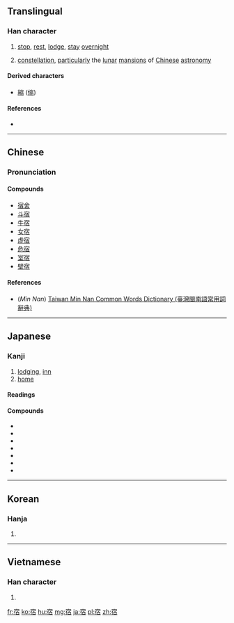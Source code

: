 ==Translingual==
{{wikipedia|Twenty-eight mansions}}
===Han character===
{{Han char|rn=40|rad=宀|as=08|sn=11|four=3026<sub>1</sub>|canj=十人一日 (JOMA)|ids=⿱[[宀]][[佰]]}}

# [[stop]], [[rest]], [[lodge]], [[stay]] [[overnight]]
# {{context|astronomy|lang=zh}} [[constellation]], [[particularly]] the [[lunar]] [[mansion]]s of [[Chinese]] [[astronomy]]

====Derived characters====
* [[縮]] ([[缩]])

====References====
* {{Han ref|kx=0287.130|dkj=07195|dj=0568.210|hdz=20938.100|uh=5BBF|ud=23487|bh=B14A|bd=45386}}

----

==Chinese==
{{zh-forms}}

===Pronunciation===
{{zh-pron
|m=sù,xiǔ,xiù
|c=sau3,suk1
|h=
|mn=sok/siù/siok
|mn_note=sok, siù - vernacular, siok - literary
|w=
|mc=y
|oc=y
|ma=|ma2=
|cat=v,n
}}

====Compounds====
* [[宿舍]]
* [[斗宿]]
* [[牛宿]]
* [[女宿]]
* [[虚宿]]
* [[危宿]]
* [[室宿]]
* [[壁宿]]

====References====
*(''Min Nan'') [http://twblg.dict.edu.tw/holodict_new/index.html Taiwan Min Nan Common Words Dictionary (臺灣閩南語常用詞辭典)]

----

==Japanese==

===Kanji===
{{ja-kanji|grade=3|rs=宀08}}

# [[lodging]], [[inn]]
# [[home]]

====Readings====
{{ja-readings|goon=[[しゅ]] (shu), [[すく]] (suku)|kanon=[[しゅう]] (shū), [[しゅく]] (shuku)|kanyoon=[[しゅく]] (shuku)|kun=[[やどる]] (yadoru), [[やど]] (yado)}}

====Compounds====
* {{term|民宿||traditional Japanese budget inn|tr=みんしゅく, minshuku|sc=Jpan|lang=ja}}
* {{term|新宿||[[Shinjuku]]|tr=しんじゅく, shinjuku|sc=Jpan|lang=ja}}
* {{term|宿題||[[homework]]|tr=しゅくだい, shukudai|sc=Jpan|lang=ja}}
* {{term|宿命||[[destiny]]; [[fate]]|tr=しゅくめい, shukumei|sc=Jpan|lang=ja}}
* {{term|宿泊||[[lodging]]|tr=しゅくはく, shukuhaku|sc=Jpan|lang=ja}}
* {{term|野宿||sleeping rough; wild camping|tr=のじゅく, nojuku|sc=Jpan|lang=ja}}
* {{term|安宿||cheap [[hotel]]|tr=やすやど, yasuyado|sc=Jpan|lang=ja}}

----

==Korean==

===Hanja===
{{ko-hanja|hangeul=[[숙]], [[수]]|rv=suk, su|mr=suk, su}}

# {{defn|lang=ko|sort=宀08}}

----

==Vietnamese==

===Han character===
{{vi-hantu|[[túc]], [[tú]]|rs=宀08}}

# {{defn|lang=vi|sort=宀08}}

[[fr:宿]]
[[ko:宿]]
[[hu:宿]]
[[mg:宿]]
[[ja:宿]]
[[pl:宿]]
[[zh:宿]]
